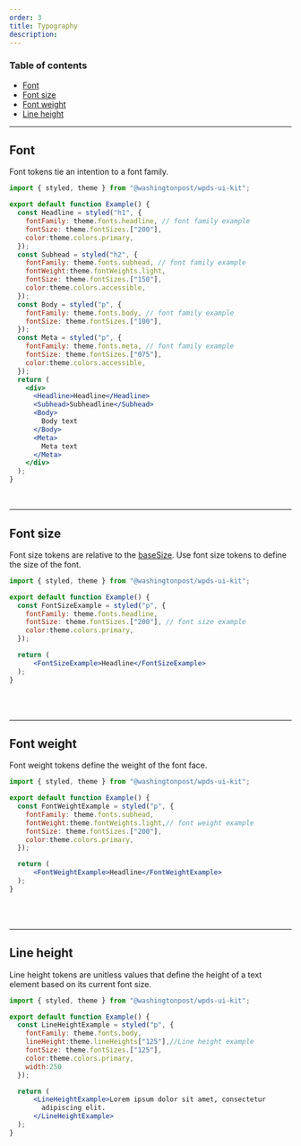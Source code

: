 ```yaml
---
order: 3
title: Typography
description:
---
```


### Table of contents

- [Font](/foundations/typography#Font)
- [Font size](/foundations/typography#Font%20size)
- [Font weight](/foundations/typography#Font%20weight)
- [Line height](/foundations/typography#Line%20height)

---

## Font

Font tokens tie an intention to a font family.

```jsx withPreview
import { styled, theme } from "@washingtonpost/wpds-ui-kit";

export default function Example() {
  const Headline = styled("h1", {
    fontFamily: theme.fonts.headline, // font family example
    fontSize: theme.fontSizes.["200"],
    color:theme.colors.primary,
  });
  const Subhead = styled("h2", {
    fontFamily: theme.fonts.subhead, // font family example
    fontWeight:theme.fontWeights.light,
    fontSize: theme.fontSizes.["150"],
    color:theme.colors.accessible,
  });
  const Body = styled("p", {
    fontFamily: theme.fonts.body, // font family example
    fontSize: theme.fontSizes.["100"],
  });
  const Meta = styled("p", {
    fontFamily: theme.fonts.meta, // font family example
    fontSize: theme.fontSizes.["075"],
    color:theme.colors.accessible,
  });
  return (
    <div>
      <Headline>Headline</Headline>
      <Subhead>Subheadline</Subhead>
      <Body>
        Body text
      </Body>
      <Meta>
        Meta text
      </Meta>
    </div>
  );
}
```

<Table
  headers={["Name", "Value", "Description"]}
  useTokenData={true}
  data={"fonts"}
/>

<BR size="xl" />

---

## Font size

Font size tokens are relative to the [baseSize](/foundations/base). Use font size tokens to define the size of the font.

```jsx withPreview
import { styled, theme } from "@washingtonpost/wpds-ui-kit";

export default function Example() {
  const FontSizeExample = styled("p", {
    fontFamily: theme.fonts.headline,
    fontSize: theme.fontSizes.["200"], // font size example
    color:theme.colors.primary,
  });

  return (
      <FontSizeExample>Headline</FontSizeExample>
  );
}
```

<Table
  headers={["Name", "Value", "Description"]}
  useTokenData={true}
  data={"fontSize"}
/>

<BR size="xl" />

---

## Font weight

Font weight tokens define the weight of the font face.

```jsx withPreview
import { styled, theme } from "@washingtonpost/wpds-ui-kit";

export default function Example() {
  const FontWeightExample = styled("p", {
    fontFamily: theme.fonts.subhead,
    fontWeight:theme.fontWeights.light,// font weight example
    fontSize: theme.fontSizes.["200"],
    color:theme.colors.primary,
  });

  return (
      <FontWeightExample>Headline</FontWeightExample>
  );
}
```

<Table
  headers={["Name", "Value", "Description"]}
  useTokenData={true}
  data={"fontWeights"}
/>

<BR size="xl" />

---

## Line height

Line height tokens are unitless values that define the height of a text element based on its current font size.

```jsx withPreview
import { styled, theme } from "@washingtonpost/wpds-ui-kit";

export default function Example() {
  const LineHeightExample = styled("p", {
    fontFamily: theme.fonts.body,
    lineHeight:theme.lineHeights["125"],//Line height example
    fontSize: theme.fontSizes.["125"],
    color:theme.colors.primary,
    width:250
  });

  return (
      <LineHeightExample>Lorem ipsum dolor sit amet, consectetur
        adipiscing elit.
      </LineHeightExample>
  );
}
```

<Table
  headers={["Name", "Value", "Description"]}
  useTokenData={true}
  data={"lineHeight"}
/>
